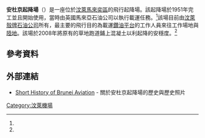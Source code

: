 {{Infobox airport
| name         = 安杜京起降場<br>Anduki Airfield
| nativename   = 
| image        = 
| IATA         = N/A
| ICAO         = WBAK
| type         = 
| owner        = 
| operator     = [[殼牌石油|汶萊殼牌石油]]
| location     = {{汶萊}} [[馬來奕區|馬來奕區]]
| elevation-f  = 7
| elevation-m  = 2
| coordinates  = {{coord|04|38|12|N|114|22|52|E|region:BN_type:airport}}
| website      = 
| metric-rwy   = y
| r1-number    = 05/23
| r1-length-m  = 820
| r1-length-f  = 2,690
| r1-surface   = 混凝土
| footnotes    = '''資料來源''': ICAO code, location, elevation,<ref name=GCM>{{GCM|WBAK|source=DAFIF}}</ref> name, operator,<ref name="Brunei Times">{{cite web |url=http://www.bt.com.bn/en/home_news/2008/12/04/anduki_airfield_revamps_its_facilities |title=Anduki Airfield Revamps Its Facilities |publisher=''[[汶萊時報|汶萊時報]]'' |date=2008-12-04 |accessdate=2009-05-26 |deadurl=yes |archiveurl=https://web.archive.org/web/20090112221539/http://www.bt.com.bn/en/home_news/2008/12/04/anduki_airfield_revamps_its_facilities |archivedate=2009-01-12 }}</ref> coordinates<ref>[http://www.wikimapia.org/4023012 Anduki Airfield] at WikiMapia. Retrieved on 2009-05-26.</ref>
}}
'''安杜京起降場'''（{{airport codes||WBAK}}）是一座位於[[汶萊|汶萊]][[馬來奕區|馬來奕區]]的飛行起降場。該起降場於1951年完工並且開始使用，當時由英國馬來亞石油公司以{{Link-en|海獺水上飛機|Supermarine Sea Otter}}執行載運任務。<ref name="Brunei Times" />該場目前由[[殼牌石油|汶萊殼牌石油公司]]所有，最主要的飛行目的為載運[[鑽油平台|鑽油平台]]的工作人員來往工作場地與[[陸地|陸地]]。該場於2008年將原有的草地跑道鋪上混凝土以利起降的安穩度。<ref name="Brunei Times" />

==參考資料==
{{reflist}}

==外部連結==
* [http://bruneiresources.blogspot.com/2007/01/short-history-of-brunei-aviation.html Short History of Brunei Aviation] {{Wayback|url=http://bruneiresources.blogspot.com/2007/01/short-history-of-brunei-aviation.html |date=20090820000707 }} - 關於安杜京起降場的歷史與歷史照片


{{Airports in Brunei}}
[[Category:汶萊機場|Category:汶萊機場]]